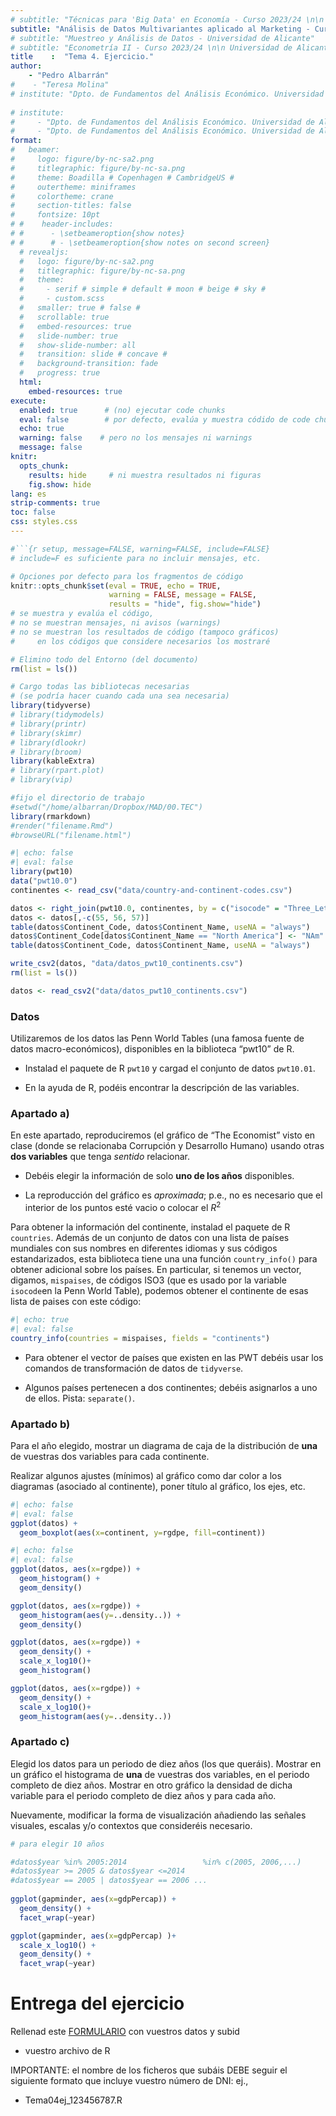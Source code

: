 ```yaml
---
# subtitle: "Técnicas para 'Big Data' en Economía - Curso 2023/24 \n\n Universidad de Alicante"
subtitle: "Análisis de Datos Multivariantes aplicado al Marketing - Curso 2023/24 \n\n Universidad de Alicante"
# subtitle: "Muestreo y Análisis de Datos - Universidad de Alicante"
# subtitle: "Econometría II - Curso 2023/24 \n\n Universidad de Alicante"
title    :  "Tema 4. Ejercicio."
author:  
    - "Pedro Albarrán"
#    - "Teresa Molina"
# institute: "Dpto. de Fundamentos del Análisis Económico. Universidad de Alicante"
   
# institute: 
#     - "Dpto. de Fundamentos del Análisis Económico. Universidad de Alicante"
#     - "Dpto. de Fundamentos del Análisis Económico. Universidad de Alicante"
format:
#   beamer:
#     logo: figure/by-nc-sa2.png
#     titlegraphic: figure/by-nc-sa.png
#     theme: Boadilla # Copenhagen # CambridgeUS #
#     outertheme: miniframes
#     colortheme: crane
#     section-titles: false
#     fontsize: 10pt
# #    header-includes:
# #      - \setbeameroption{show notes}
# #      # - \setbeameroption{show notes on second screen}
  # revealjs:
  #   logo: figure/by-nc-sa2.png
  #   titlegraphic: figure/by-nc-sa.png
  #   theme:  
  #     - serif # simple # default # moon # beige # sky #
  #     - custom.scss
  #   smaller: true # false #  
  #   scrollable: true
  #   embed-resources: true
  #   slide-number: true
  #   show-slide-number: all
  #   transition: slide # concave # 
  #   background-transition: fade
  #   progress: true
  html: 
    embed-resources: true
execute:
  enabled: true      # (no) ejecutar code chunks
  eval: false        # por defecto, evalúa y muestra códido de code chunks
  echo: true
  warning: false    # pero no los mensajes ni warnings
  message: false
knitr:
  opts_chunk:
    results: hide     # ni muestra resultados ni figuras
    fig.show: hide
lang: es
strip-comments: true
toc: false
css: styles.css
---
```


```r
#```{r setup, message=FALSE, warning=FALSE, include=FALSE} 
# include=F es suficiente para no incluir mensajes, etc.

# Opciones por defecto para los fragmentos de código
knitr::opts_chunk$set(eval = TRUE, echo = TRUE, 
                      warning = FALSE, message = FALSE,
                      results = "hide", fig.show="hide")
# se muestra y evalúa el código,
# no se muestran mensajes, ni avisos (warnings)
# no se muestran los resultados de código (tampoco gráficos)
#     en los códigos que considere necesarios los mostraré

# Elimino todo del Entorno (del documento)
rm(list = ls())       

# Cargo todas las bibliotecas necesarias
# (se podría hacer cuando cada una sea necesaria)
library(tidyverse)
# library(tidymodels)
# library(printr)
# library(skimr)
# library(dlookr)
# library(broom)
library(kableExtra)
# library(rpart.plot)
# library(vip)

#fijo el directorio de trabajo
#setwd("/home/albarran/Dropbox/MAD/00.TEC")
library(rmarkdown)
#render("filename.Rmd")     
#browseURL("filename.html")
```


```r
#| echo: false
#| eval: false
library(pwt10)
data("pwt10.0")
continentes <- read_csv("data/country-and-continent-codes.csv")

datos <- right_join(pwt10.0, continentes, by = c("isocode" = "Three_Letter_Country_Code"))
datos <- datos[,-c(55, 56, 57)]
table(datos$Continent_Code, datos$Continent_Name, useNA = "always")
datos$Continent_Code[datos$Continent_Name == "North America"] <- "NAm"
table(datos$Continent_Code, datos$Continent_Name, useNA = "always")

write_csv2(datos, "data/datos_pwt10_continents.csv")
rm(list = ls())

datos <- read_csv2("data/datos_pwt10_continents.csv")
```



### Datos

Utilizaremos de los datos las Penn World Tables (una famosa fuente de datos macro-económicos), disponibles en la biblioteca "pwt10" de R. 

  + Instalad el paquete de R `pwt10` y cargad el conjunto de datos `pwt10.01`.
  
  + En la ayuda de R, podéis encontrar la descripción de las variables.



<!--

* Deberéis elegir DOS variables que tenga SENTIDO relacionar: sabéis que uno de los objetivos es replicar el gráfico visto en clase. 

    - Entrad 
[aquí](https://docs.google.com/spreadsheets/d/1xymjILJxE0CFIyrW9WX5wKfTqzRKfZcYXtZAEsjU0NI/edit#gid=174220654) 
y escribid vuestro DNI y, en las siguientes columnas, los nombres de las dos variables; hacedlo en el orden en que aparecen en los datos. 
  - IMPORTANTE: la combinación de dos variables ya elegida por otro alumno o alumna NO se puede repetir.
-->


### Apartado a)

En este apartado, reproduciremos (el gráfico de "The Economist" visto en clase (donde se relacionaba Corrupción y Desarrollo Humano) usando otras **dos variables** que tenga *sentido* relacionar. 

  +  Debéis elegir la información de solo **uno de los años** disponibles. 
  
  +  La reproducción del gráfico es *aproximada*; p.e., no es necesario que el interior de los puntos esté vacio o colocar el $R^2$
  
Para obtener la información del continente, instalad el paquete de R `countries`. Además de un conjunto de datos con una lista de países mundiales con sus nombres en diferentes idiomas y sus códigos estandarizados, esta biblioteca tiene una una función `country_info()` para obtener adicional sobre los países. En particular, si tenemos un vector, digamos, `mispaises`, de códigos ISO3 (que es usado por la variable `isocode`en la Penn World Table), podemos obtener el continente de esas lista de paises con este código:
```r
#| echo: true
#| eval: false
country_info(countries = mispaises, fields = "continents")
```
  
  + Para obtener el vector de países que existen en las PWT debéis usar los comandos de transformación de datos de `tidyverse`. <!--Prestad atención a los posibles `NA`.-->
  
  + Algunos países pertenecen a dos continentes; debéis asignarlos a uno de ellos. Pista: `separate()`.
  
<!--Comentar la información que ofrece vuestro gráfico.-->

### Apartado b)

Para el año elegido, mostrar un diagrama de caja de la distribución de **una** de vuestras dos variables para cada continente. 

Realizar algunos ajustes (mínimos) al gráfico como dar color a los diagramas (asociado al continente), poner título al gráfico, los ejes, etc. 

<!-- Comentar la información que ofrece el gráfico. -->
  
```r
#| echo: false
#| eval: false
ggplot(datos) +
  geom_boxplot(aes(x=continent, y=rgdpe, fill=continent)) 

```

<!--
### Apartado c)

Para el año elegido, mostrar en un mismo gráfico el histograma y la densidad de una de vuestras dos variables. 

Nuevamente, modificar la forma de visualización añadiendo las señales visuales, escalas y/o contextos que considere necesario.
-->
  
  <!-- En concreto, comprobar cómo cambia el gráfico dependiendo de si se usa escala logarítmica o no y de si se usa o no la opción de estética `y=..density..` en el histograma; es decir, son cuatro gráficos en total.--> 
  
  <!-- Comentar la información que ofrece el gráfico. -->

```r
#| echo: false
#| eval: false
ggplot(datos, aes(x=rgdpe)) +
  geom_histogram() +
  geom_density() 

ggplot(datos, aes(x=rgdpe)) +
  geom_histogram(aes(y=..density..)) +
  geom_density() 

ggplot(datos, aes(x=rgdpe)) +
  geom_density() +
  scale_x_log10()+
  geom_histogram() 

ggplot(datos, aes(x=rgdpe)) +
  geom_density() +
  scale_x_log10()+
  geom_histogram(aes(y=..density..)) 
```


### Apartado c)

Elegid los datos para un periodo de diez años (los que queráis). Mostrar en un gráfico el histograma de **una** de vuestras dos variables, en el periodo completo de diez años. Mostrar en otro gráfico la densidad de dicha variable para el periodo completo de diez años y  para cada año. 

Nuevamente, modificar la forma de visualización añadiendo las señales visuales, escalas y/o contextos que consideréis necesario. 

<!-- Comentar la información que ofrece el gráfico. -->
  
```r
# para elegir 10 años

#datos$year %in% 2005:2014                 %in% c(2005, 2006,...)
#datos$year >= 2005 & datos$year <=2014
#datos$year == 2005 | datos$year == 2006 ...
  
ggplot(gapminder, aes(x=gdpPercap)) +
  geom_density() +
  facet_wrap(~year)

ggplot(gapminder, aes(x=gdpPercap) )+
  scale_x_log10() +
  geom_density() +
  facet_wrap(~year)
```


# Entrega del ejercicio

Rellenad este [FORMULARIO](https://docs.google.com/forms/d/e/1FAIpQLSccdbd-7YhwJ2jSEEYbu9tWg4cjkw2run1wBioaiza5B-f6kQ/viewform) con vuestros datos y subid 

  * vuestro archivo de R 
    
<!--
  * el fichero .csv que utilizáis.. 

 * vuestro archivo de .Rmd 
 
 * el archivo .html (resultante de la compilación del anterior en RStudio).

-->

IMPORTANTE: el nombre de los ficheros que subáis DEBE seguir el siguiente formato que incluye vuestro número de DNI: ej.,

  * Tema04ej_123456787.R

<!--  

  * 12345678_ET05_datos.csv 

  > 12345678_T03_ejerc.Rmd
  
  > 12345678_T03_ejerc.html

-->

